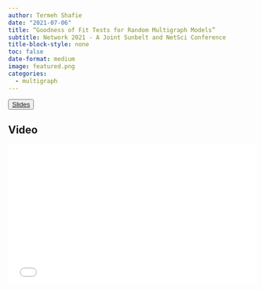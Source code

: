 ```yaml
---
author: Termeh Shafie
date: "2021-07-06"
title: “Goodness of Fit Tests for Random Multigraph Models”
subtitle: Network 2021 - A Joint Sunbelt and NetSci Conference
title-block-style: none
toc: false
date-format: medium
image: featured.png
categories:
  - multigraph
---
```


<button type="button" class="btn btn-outline-success">
<a href="networks2021.pdf" target="_blank">Slides</a></button>

## Video

<div style="position: relative; padding-bottom: 56.25%; height: 0; overflow: hidden;">
  <iframe src="10338_shafie.mp4" style="position: absolute; top: 0; left: 0; width: 100%; height: 100%; border:0;" allowfullscreen="" title="YouTube Video"></iframe>
</div>
